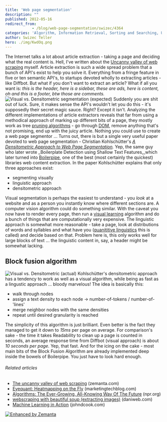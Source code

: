 ```yaml
---
title: 'Web page segmentation'
description: ""
published: 2012-05-16
redirect_from: 
            - /blog/web-page-segmentation/swizec/4364
categories: 'Algorithm, Information Retrieval, Sorting and Searching, Uncategorized, Web page'
author: Swizec Teller
hero: ./img/KwdOq.png
---
```

The Internet talks a lot about article extraction - taking a page and deciding what the real content is. Hell, I've written about the [Uncanny valley of web scraping](http://www.zemanta.com/fruitblog/the-uncanny-valley-of-web-scraping/) myself. Article extraction is such a wide spread problem that a bunch of API's exist to help you solve it. Everything from a fringe feature in five or ten semantic API's, to startups devoted wholly to extracting articles - like Diffbot. But what if you don't want to extract an article? What if all you want is: _this is the header, here is a sidebar, these are ads, here is content, oh and this is a footer, btw those are comments._ ![Visual vs. Densitometric segmentation (expected)](./img/KwdOq.png "Visual vs. Densitometric segmentation (expected)") Suddenly you are shit out of luck. Sure, it makes sense the API's wouldn't let you do this - it's supposedly their secret magic sauce. Right? Except it isn't. Analyzing the different implementations of article extractors reveals that far from using a methodical approach of marking up different bits of a page, they mostly work as tree [pruning algorithms](http://en.wikipedia.org/wiki/Pruning_%28decision_trees%29 "Pruning (decision trees)") - go through [DOM](http://en.wikipedia.org/wiki/Document_Object_Model "Document Object Model"), remove anything that's not promising, end up with the juicy article. Nothing you could use to create a web page segmentor ... Turns out, there is but a single very useful paper devoted to web page segmentation - Christian Kohlschütter's _[A Densitometric Approach to Web Page Segmentation](https://docs.google.com/viewer?url=http%3A%2F%2Fcoitweb.uncc.edu%2F~jfan%2Fwebimage2.pdf)._ Yep, the same guy who later wrote _Boilerplate Detection using Shallow Text Features,_which later turned into [Boilerpipe](https://code.google.com/p/boilerpipe/), one of the best (most certainly the quickest) libraries web content extraction. In the paper Kohlschütter explains that only three approaches exist:

- segmenting visually
- linguistic approach
- densitometric approach

Visual segmentation is perhaps the easiest to understand - you _look_ at a website and as a person you instantly know where different sections are. A computer vision algorithm could do something similar. With the caveat you now have to render every page, then run a [visual learning](http://en.wikipedia.org/wiki/Visual_learning "Visual learning") algorithm and do a bunch of things that are computationally very expensive. The linguistic approach is somewhat more reasonable - take a page, look at distributions of words and syllables and what have you ([quanititive linguistics](http://en.wikipedia.org/wiki/Quantitative_linguistics) this is called) and decide based on that. Problem here is, this only works well for large blocks of text ... the linguistic content in, say, a header might be somewhat lacking.

## Block fusion algorithm

![Visual vs. Densitometric (actual)](./img/LCupU.png "Visual vs. Densitometric (actual)") Kohlschütter's densitometric approach has a tendency to work as well as a visual algorithm, while being as fast as a lingustic approach ... bloody marvelous! The idea is basically this:

- walk through nodes
- assign a text density to each node -> number-of-tokens / number-of-'lines'
- merge neighbor nodes with the same densities
- repeat until desired granularity is reached

The simplicity of this algorithm is just brilliant. Even better is the fact they managed to get it down to _15ms_ per page on average. For comparison's sake - the time it takes Readability to clean up a page is counted in seconds, an average response time from Diffbot (visual approach) is about _10 seconds per page._ Yep, that fast. And for the icing on the cake - most main bits of the Block Fusion Algorithm are already implemented deep inside the bowels of Boilerpipe. You just have to look hard enough.

###### Related articles

- [The uncanny valley of web scraping](http://www.zemanta.com/fruitblog/the-uncanny-valley-of-web-scraping/) (zemanta.com)
- [Eyequant: Heatmapping on the Fly](http://www.marketingtechblog.com/eyequant/) (marketingtechblog.com)
- [Algorithms: The Ever-Growing, All-Knowing Way Of The Future](http://www.npr.org/blogs/alltechconsidered/2012/05/14/152444019/algorithms-the-ever-growing-all-knowing-way-of-the-future?ft=1&f=1049) (npr.org)
- [webscraping with beautiful soup (extracting images)](http://www.daniweb.com/software-development/python/threads/423356/webscraping-with-beautiful-soup-extracting-images) (daniweb.com)
- [Machine Learning in Action](http://www.johndcook.com/blog/2012/05/15/machine-learning-in-action/) (johndcook.com)

[![Enhanced by Zemanta](http://img.zemanta.com/zemified_e.png?x-id=80957035-03c6-4cce-93f6-3c07a987921a)](http://www.zemanta.com/?px "Enhanced by Zemanta")